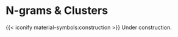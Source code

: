 # N-grams & Clusters {.unnumbered}

{{< iconify material-symbols:construction >}} Under construction.
